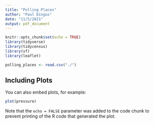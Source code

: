 ```yaml
---
title: "Polling Places"
author: "Paul Dingus"
date: "11/5/2021"
output: pdf_document
---
```


```r
knitr::opts_chunk$set(echo = TRUE)
library(tidyverse)
library(tidycensus)
library(sf)
library(leaflet)
```




```r
polling_places <- read.csv("./")
```

## Including Plots

You can also embed plots, for example:

```r
plot(pressure)
```

Note that the `echo = FALSE` parameter was added to the code chunk to prevent printing of the R code that generated the plot.
